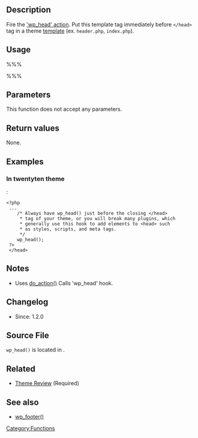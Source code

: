 {{Languages|
{{en|Function Reference/wp_head}}
{{it|Riferimento funzioni/wp_head}}
{{ja|関数リファレンス/wp_head}}
}}

== Description ==

Fire the [[Plugin API/Action Reference/wp_head|'wp_head' action]]. Put this template tag immediately before <tt><nowiki></head></nowiki></tt> tag in a theme [[Theme Development#Template Files|template]] (ex. <tt>header.php</tt>, <tt>index.php</tt>).

== Usage ==

%%% <?php wp_head(); ?> %%%

== Parameters ==

This function does not accept any parameters.

== Return values ==

None.

== Examples  ==

=== In twentyten theme ===

{{Trac|wp-content/themes/twentyten/header.php}}:

<pre><?php 
 ...
    /* Always have wp_head() just before the closing </head>
     * tag of your theme, or you will break many plugins, which
     * generally use this hook to add elements to <head> such
     * as styles, scripts, and meta tags.
     */
    wp_head();
 ?>
 </head></pre>

== Notes ==

* Uses [[Function Reference/do action|do_action()]] Calls 'wp_head' hook.

== Changelog ==

* Since: 1.2.0

== Source File ==

<tt>wp_head()</tt> is located in {{Trac|wp-includes/general-template.php}}.

== Related ==

* [[Theme Review#Template Tags and Hooks|Theme Review]] (Required)

{{Tag Footer}}

[[Category:Functions]]

== See also ==

* [[Function Reference/wp_footer|wp_footer()]]